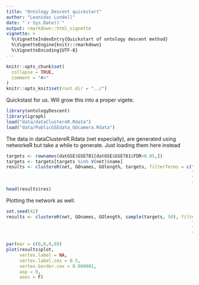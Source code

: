 ```yaml
---
title: "Ontology Descent quickstart"
author: "Leonidas Lundell"
date: "`r Sys.Date()`"
output: rmarkdown::html_vignette
vignette: >
  %\VignetteIndexEntry{Quickstart of ontology descent method}
  %\VignetteEngine{knitr::rmarkdown}
  %\VignetteEncoding{UTF-8}
---
```


```r
knitr::opts_chunk$set(
  collapse = TRUE,
  comment = "#>"
)
knitr::opts_knit$set(root.dir = "../")
```

Quickstast for us. Will grow this into a proper vigete.

```r
library(ontologyDescent)
library(igraph)
load("data/dataClustereR.Rdata")
load("data/PublicGSEdata_GOcamera.Rdata")
```

The data in dataClustereR.Rdata (net especially), are generated using networkeR but take a while to generate. Just loading them here instead

```r
targets <- rownames(datGSE$GSE781[datGSE$GSE781$FDR<0.05,])
targets <- targets[targets %in% V(net)$name]
results <- clustereR(net, GOnames, GOlength, targets, filterTerms = c("RNA binding",
                                                                      "binding",
                                                                      "molecular_function",
                                                                      "protein binding"))
head(results$res)
```

Plotting the network as well.

```r
set.seed(42)
results <- clustereR(net, GOnames, GOlength, sample(targets, 50), filterTerms = c("RNA binding",
                                                                      "binding",
                                                                      "molecular_function",
                                                                      "protein binding"))

par(mar = c(0,0,0,0))
plot(results$plot,
     vertex.label = NA,
     vertex.label.cex = 0.5,
     vertex.border.cex = 0.000001,
     asp = 0,
     axes = F)

```

